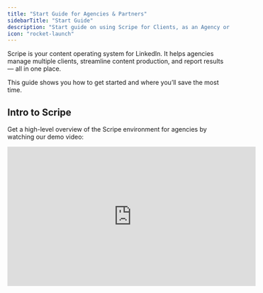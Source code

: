 ```yaml
---
title: "Start Guide for Agencies & Partners"
sidebarTitle: "Start Guide"
description: "Start guide on using Scripe for Clients, as an Agency or Partner."
icon: "rocket-launch"
---
```


Scripe is your content operating system for LinkedIn. It helps agencies manage multiple clients, streamline content production, and report results — all in one place.

This guide shows you how to get started and where you’ll save the most time.

## Intro to Scripe

Get a high-level overview of the Scripe environment for agencies by watching our demo video:

<iframe width="560" height="315" src="https://www.youtube.com/embed/7-IjFbAjd78?si=1vL2I0VemS3fxBqB" title="YouTube video player" frameborder="0" allow="accelerometer; autoplay; clipboard-write; encrypted-media; gyroscope; picture-in-picture; web-share" referrerpolicy="strict-origin-when-cross-origin" allowfullscreen />

## TL;DR: Why Agencies Use Scripe

- Manage unlimited clients & brands with **one login**.
- Run entire **employee advocacy programs** in one workspace.
- Save ~80% of content production time with **AI drafts & repurposing**.
- Automate client reporting with **analytics dashboards**.
- Deliver more content, faster — without scaling headcount.

👉 **Helpful Articles:**

1. [Understanding Team & Agency Pricing in Scripe](/agencies/pricing)
2. [Setting Up Scripe for Your Clients](/agencies/setup-for-client)
3. [Working in a Client’s Workspace in Scripe](/agencies/client-setup)

## Benefits of Running Your Agency in Scripe

### 1. Manage Multiple Clients with Workspaces

- **One login for all clients** → no need to log in/out.
- **Switch easily** between client organizations with the workspace switcher.
- Each **organization = one workspace** (e.g. Company A, Company B).
- Invite unlimited team members — **no per-seat fees**.
- Decide who pays for the workspace: you or the client.

### 2. Organize Personal Brands

- Inside each company workspace, you can add multiple **personal brands** (e.g. CEO, CMO, sales leaders).
- This lets you:
  - Manage all their content from one place.
  - Run **employee advocacy programs** across multiple people.
  - See **company-wide analytics** across every profile.

<Tip>
  **Pro tip:** Use insights across roles → if a CEO’s post performs well, reuse the idea for the CMO.
</Tip>

### 3. Shared Company Calendar & Analytics

- Each organization has its own:
  - **📅 Editorial Calendar** – a clear overview of what’s scheduled, who’s posting, and when, so your whole team stays aligned.
  - **📊 Analytics Dashboard** – detailed insights into posting frequency, impressions, engagement, and performance across all personal brands in one place.

<Tip>
  Present clean reports → position your agency as **data-driven and ROI-focused**.
</Tip>

### 4. Connect LinkedIn & Analytics

- Each client connects via the **Scripe Chrome Extension** (no login needed if they prefer not to).
- The Chrome Extension scrapes all previous posts, profile data, and analytics.

<Note>
  Our Chrome extension is 100% safe. It only pulls analytics data from LinkedIn and never touches login details. At Scripe, we take account security and privacy seriously for every brand you connect.
</Note>

### 5. Build a Knowledge Base & Strategy

- Store **all client material in one place**: transcripts, notes, websites, random briefs.
- Define a **content strategy** for your client and get done-for-you posts generated every week.

### 6. Generate Content

Scripe gives you multiple ways to create and repurpose content for your clients:

1. [Weekly Done-For-You Posts](https://docs.scripe.io/multiple-posts/ai-powered)
2. [Recordings & Files Repurposing](https://docs.scripe.io/multiple-posts/file)
3. On-Demand Posts from [audio](https://docs.scripe.io/one-post/audio), [text](https://docs.scripe.io/one-post/text), or starting [from scratch](https://docs.scripe.io/one-post/blank).
4. [YouTube Repurposing](https://docs.scripe.io/multiple-posts/youtube)
5. [Content Interviews](https://docs.scripe.io/multiple-posts/interview)
6. [AI Image Generation](https://docs.scripe.io/sidebar/AI-photos)

<Tip>
  You can now [create content directly from WhatsApp](/integrations/whats-app). Send voice notes or text messages, and Scripe will instantly turn them into ready-to-edit LinkedIn posts inside your workspace.
</Tip>

### 7. Client Review Workflow

- Share posts with team members or clients for quick review and approval.
- Get instant notifications via email (Slack integration coming soon).